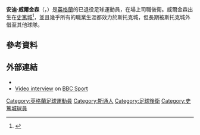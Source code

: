 '''安迪·威爾金森'''（'''{{lang-en|Andy Wilkinson}}'''，{{bd|1984年|8月6日}}）是[[英格蘭|英格蘭]]的已退役足球運動員，在場上司職後衛。威爾金森出生在[[史篤城|史篤城]]<ref>{{cite news |url=http://news.bbc.co.uk/sport1/hi/football/9461432.stm|title=Andy Wilkinson revels in Stoke's FA Cup semi-final win|accessdate=19 April 2011 |publisher=BBC Sport|date=18 April 2011}}</ref>，並且幾乎所有的職業生涯都效力於斯托克城，但長期被斯托克城外借至其他球隊。
==參考資料==
{{reflist}}
==外部連結==
{{commons category|Andy Wilkinson}}
* {{soccerbase|id=28632}}
* [http://news.bbc.co.uk/sport1/hi/football/15391899.stm Video interview] {{Webarchive|url=https://wayback.archive-it.org/all/20111020205601/http://news.bbc.co.uk/sport2/hi/football/15391899.stm |date=2011-10-20 }} on [[BBC_Sport|BBC Sport]]

{{DEFAULTSORT:Wilkinson, Andy}}
[[Category:英格蘭足球運動員|Category:英格蘭足球運動員]]
[[Category:斯通人|Category:斯通人]]
[[Category:足球後衛|Category:足球後衛]]
[[Category:史篤城球員|Category:史篤城球員]]